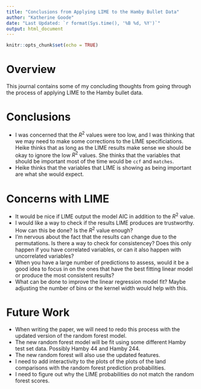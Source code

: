 ```yaml
---
title: "Conclusions from Applying LIME to the Hamby Bullet Data"
author: "Katherine Goode"
date: "Last Updated: `r format(Sys.time(), '%B %d, %Y')`"
output: html_document
---
```


```r
knitr::opts_chunk$set(echo = TRUE)
```

# Overview

This journal contains some of my concluding thoughts from going through the process of applying LIME to the Hamby bullet data.

# Conclusions

- I was concerned that the $R^2$ values were too low, and I was thinking that we may need to make some corrections to the LIME specificiations. Heike thinks that as long as the LIME results make sense we should be okay to ignore the low $R^2$ values. She thinks that the variables that should be important most of the time would be `ccf` and `matches`.
- Heike thinks that the variables that LIME is showing as being important are what she would expect.

# Concerns with LIME

- It would be nice if LIME output the model AIC in addition to the $R^2$ value.
- I would like a way to check if the results LIME produces are trustworthy. How can this be done? Is the $R^2$ value enough?
- I'm nervous about the fact that the results can change due to the permutations. Is there a way to check for consistencey? Does this only happen if you have correlated variables, or can it also happen with uncorrelated variables?
- When you have a large number of predictions to assess, would it be a good idea to focus in on the ones that have the best fitting linear model or produce the most consistent results?
- What can be done to improve the linear regression model fit? Maybe adjusting the number of bins or the kernel width would help with this.

# Future Work

- When writing the paper, we will need to redo this process with the updated version of the random forest model.
- The new random forest model will be fit using some different Hamby test set data. Possibly Hamby 44 and Hamby 244. 
- The new random forest will also use the updated features.
- I need to add interactivity to the plots of the plots of the land comparisons with the random forest prediction probabilities.
- I need to figure out why the LIME probabilities do not match the random forest scores.
